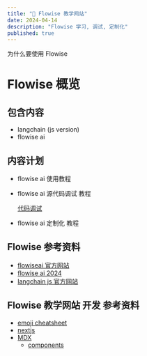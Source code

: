 ```yaml
---
title: "🦄 Flowise 教学网站"
date: 2024-04-14
description: "Flowise 学习, 调试, 定制化"
published: true
---
```


<Callout type="danger">为什么要使用 Flowise</Callout>

# Flowise 概览

## 包含内容

- langchain (js version)
- flowise ai

## 内容计划

- flowise ai 使用教程
- flowise ai 源代码调试 教程

  [代码调试](/blog/how-to-debug)

- flowise ai 定制化 教程

## Flowise 参考资料

- [flowiseai 官方网站](https://docs.flowiseai.com/getting-started)
- [flowise ai 2024](https://www.youtube.com/playlist?list=PL4HikwTaYE0H7wBxhvQqxYcKOkZ4O3zXh)
- [langchain js 官方网站](https://js.langchain.com/docs/get_started/introduction)

## Flowise 教学网站 开发 参考资料

- [emoji cheatsheet](https://github.com/ikatyang/emoji-cheat-sheet)
- [nextjs](https://nextjs.org/docs/getting-started/installation)
- [MDX](https://mdxjs.com/)
  - [components](https://mdxjs.com/table-of-components/)
